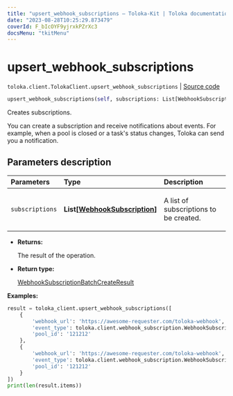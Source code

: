 ```yaml
---
title: "upsert_webhook_subscriptions — Toloka-Kit | Toloka documentation"
date: "2023-08-28T10:25:29.873479"
coverId: F_bIcOYF9yjrxkPZrXc3
docsMenu: "tkitMenu"
---
```


# upsert_webhook_subscriptions

`toloka.client.TolokaClient.upsert_webhook_subscriptions` | [Source code](https://github.com/Toloka/toloka-kit/blob/v1.2.1/src/client/__init__.py#L3577)

```python
upsert_webhook_subscriptions(self, subscriptions: List[WebhookSubscription])
```

Creates subscriptions.

You can create a subscription and receive notifications about events.
For example, when a pool is closed or a task's status changes, Toloka can send you a notification.

## Parameters description

| Parameters | Type | Description |
| :----------| :----| :-----------|
`subscriptions`|**List\[[WebhookSubscription](/docs/toloka-kit/reference/toloka.client.webhook_subscription.WebhookSubscription)\]**|<p>A list of subscriptions to be created.</p>

* **Returns:**

  The result of the operation.

* **Return type:**

  [WebhookSubscriptionBatchCreateResult](/docs/toloka-kit/reference/toloka.client.batch_create_results.WebhookSubscriptionBatchCreateResult)

**Examples:**

```python
result = toloka_client.upsert_webhook_subscriptions([
    {
        'webhook_url': 'https://awesome-requester.com/toloka-webhook',
        'event_type': toloka.client.webhook_subscription.WebhookSubscription.EventType.ASSIGNMENT_CREATED,
        'pool_id': '121212'
    },
    {
        'webhook_url': 'https://awesome-requester.com/toloka-webhook',
        'event_type': toloka.client.webhook_subscription.WebhookSubscription.EventType.POOL_CLOSED,
        'pool_id': '121212'
    }
])
print(len(result.items))
```